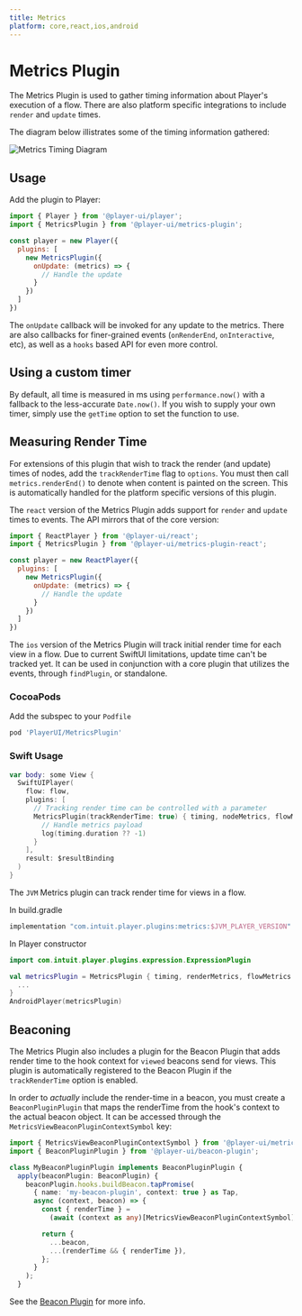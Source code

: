 ```yaml
---
title: Metrics
platform: core,react,ios,android
---
```


# Metrics Plugin

The Metrics Plugin is used to gather timing information about Player's execution of a flow. There are also platform specific integrations to include `render` and `update` times.

The diagram below illistrates some of the timing information gathered:

![Metrics Timing Diagram](/metrics-timing.png?darkModeInvert)

## Usage

<PlatformTabs>
  <core>

Add the plugin to Player:

```js
import { Player } from '@player-ui/player';
import { MetricsPlugin } from '@player-ui/metrics-plugin';

const player = new Player({
  plugins: [
    new MetricsPlugin({
      onUpdate: (metrics) => {
        // Handle the update
      }
    })
  ]
})
```

The `onUpdate` callback will be invoked for any update to the metrics. There are also callbacks for finer-grained events (`onRenderEnd`, `onInteractive`, etc), as well as a `hooks` based API for even more control.

## Using a custom timer

By default, all time is measured in ms using `performance.now()` with a fallback to the less-accurate `Date.now()`. 
If you wish to supply your own timer, simply use the `getTime` option to set the function to use.


## Measuring Render Time

For extensions of this plugin that wish to track the render (and update) times of nodes, add the `trackRenderTime` flag to `options`. You must then call `metrics.renderEnd()` to denote when content is painted on the screen. This is automatically handled for the platform specific versions of this plugin.

  </core>
  <react>

The `react` version of the Metrics Plugin adds support for `render` and `update` times to events. The API mirrors that of the core version:

```js
import { ReactPlayer } from '@player-ui/react';
import { MetricsPlugin } from '@player-ui/metrics-plugin-react';

const player = new ReactPlayer({
  plugins: [
    new MetricsPlugin({
      onUpdate: (metrics) => {
        // Handle the update
      }
    })
  ]
})
```

  </react>
  <ios>

The `ios` version of the Metrics Plugin will track initial render time for each view in a flow. Due to current SwiftUI limitations, update time can't be tracked yet. It can be used in conjunction with a core plugin that utilizes the events, through `findPlugin`, or standalone.

### CocoaPods
Add the subspec to your `Podfile`

```ruby
pod 'PlayerUI/MetricsPlugin'
```

### Swift Usage
```swift
var body: some View {
  SwiftUIPlayer(
    flow: flow,
    plugins: [
      // Tracking render time can be controlled with a parameter
      MetricsPlugin(trackRenderTime: true) { timing, nodeMetrics, flowMetrics in
        // Handle metrics payload
        log(timing.duration ?? -1)
      }
    ],
    result: $resultBinding
  )
}
```
  </ios>
  <android>

The `JVM` Metrics plugin can track render time for views in a flow.

In build.gradle
```kotlin
implementation "com.intuit.player.plugins:metrics:$JVM_PLAYER_VERSION"
```

In Player constructor
```kotlin
import com.intuit.player.plugins.expression.ExpressionPlugin

val metricsPlugin = MetricsPlugin { timing, renderMetrics, flowMetrics ->
  ...
}
AndroidPlayer(metricsPlugin)
```
  </android>
</PlatformTabs>


## Beaconing

<PlatformTabs>
  <core>

The Metrics Plugin also includes a plugin for the Beacon Plugin that adds render time to the hook context for `viewed` beacons send for views. This plugin is automatically registered to the Beacon Plugin if the `trackRenderTime` option is enabled.

In order to _actually_ include the render-time in a beacon, you must create a `BeaconPluginPlugin` that maps the renderTime from the hook's context to the actual beacon object. It can be accessed through the `MetricsViewBeaconPluginContextSymbol` key:

```ts
import { MetricsViewBeaconPluginContextSymbol } from '@player-ui/metrics-plugin';
import { BeaconPluginPlugin } from '@player-ui/beacon-plugin';

class MyBeaconPluginPlugin implements BeaconPluginPlugin {
  apply(beaconPlugin: BeaconPlugin) {
    beaconPlugin.hooks.buildBeacon.tapPromise(
      { name: 'my-beacon-plugin', context: true } as Tap,
      async (context, beacon) => {
        const { renderTime } =
          (await (context as any)[MetricsViewBeaconPluginContextSymbol]) || {};

        return {
          ...beacon,
          ...(renderTime && { renderTime }),
        };
      }
    );
  }
```

See the [Beacon Plugin](./beacon) for more info.

  </core>
</PlatformTabs>